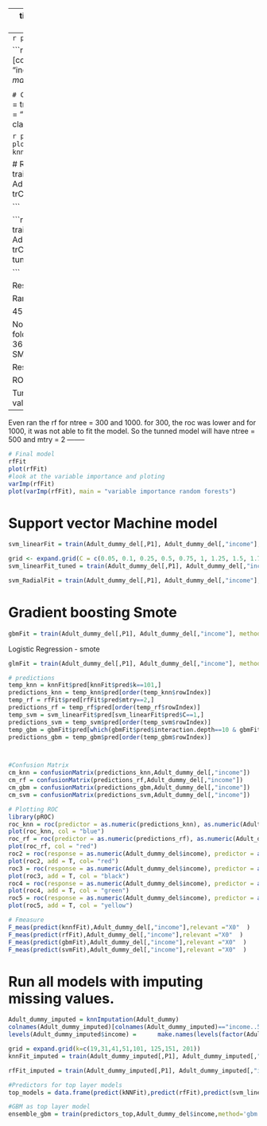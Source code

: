 --
title: "Untitled"
author: "vidhu"
date: "June 15, 2018"
output: html_document
---
```r
predictorset
```

```r
colnames(Adult_dummy_del)[colnames(Adult_dummy_del)=="income..50K"] = "income"
levels(Adult_dummy_del$income) =      make.names(levels(factor(Adult_dummy_del$income)))

```
# Control for smote modelling
```r
set.seed(400)
ctrl = trainControl(method = "cv", 
                     number = 5, 
                     sampling = "smote",
                     summaryFunction= twoClassSummary, 
                     classProbs=T,
                     savePredictions = T)
```
# kNN -smote
```r
grid = expand.grid(k=c(19,31,41,51,101, 125,151, 201))
knnFit = train(Adult_dummy_del[,P1], Adult_dummy_del[,"income"], method = "knn", use.all = T,trControl = ctrl, metric = "ROC", tuneGrid = grid)
```

```r
plot(knnFit)
varImp(knnFit)
plot(varImp(knnFit), main = "variable importance knn")
```

# Random Forest- smote
```r
rfFit = train(Adult_dummy_del[,P1], Adult_dummy_del[,"income"], method = "rf", trControl = ctrl, metric = "ROC", tuneLength = 5)

```

```r
grid = expand.grid(.mtry =2)
rfFit_tuned = train(Adult_dummy_del[,P1], Adult_dummy_del[,"income"], method = "rf", trControl = ctrl, metric = "ROC",ntree =100, tuneGrid = grid)

```

Result of above chunk

Random Forest 

45175 samples
   20 predictor
    2 classes: 'X0', 'X1' 

No pre-processing
Resampling: Cross-Validated (5 fold) 
Summary of sample sizes: 36140, 36140, 36140, 36140, 36140 
Addtional sampling using SMOTE

Resampling results:

  ROC        Sens       Spec    
  0.8819329  0.7902161  0.806107

Tuning parameter 'mtry' was held constant at a value of 2
--------
Even ran the rf for ntree = 300 and 1000. 
for 300, the roc was lower and for 1000, it was not able to fit the model. So the tunned model will have ntree = 500 and mtry = 2
--------
```r
# Final model 
rfFit
plot(rfFit)
#look at the variable importance and ploting
varImp(rfFit)
plot(varImp(rfFit), main = "variable importance random forests")

```
# Support vector Machine model
```r

svm_linearFit = train(Adult_dummy_del[,P1], Adult_dummy_del[,"income"], method = "svmLinear", trControl = ctrl, metric = "ROC", tuneLength = 20)

```


```r
grid <- expand.grid(C = c(0.05, 0.1, 0.25, 0.5, 0.75, 1, 1.25, 1.5, 1.75, 2,5))
svm_linearFit_tuned = train(Adult_dummy_del[,P1], Adult_dummy_del[,"income"], method = "svmLinear", trControl = ctrl, metric = "ROC", tuneGrid = grid)

```

```r

svm_RadialFit = train(Adult_dummy_del[,P1], Adult_dummy_del[,"income"], method = "svmRadial", trControl = ctrl, metric = "ROC", tuneLength = 10)

```



# Gradient boosting Smote

```r

gbmFit = train(Adult_dummy_del[,P1], Adult_dummy_del[,"income"], method = "gbm", trControl = ctrl, metric = "ROC", tuneLength = 10)

```

Logistic Regression - smote
```r
glmFit = train(Adult_dummy_del[,P1], Adult_dummy_del[,"income"], method = "glm", trControl = ctrl, metric = "ROC", family="binomial")

```

```r
# predictions
temp_knn = knnFit$pred[knnFit$pred$k==101,]
predictions_knn = temp_knn$pred[order(temp_knn$rowIndex)]
temp_rf = rfFit$pred[rfFit$pred$mtry==2,]
predictions_rf = temp_rf$pred[order(temp_rf$rowIndex)]
temp_svm = svm_linearFit$pred[svm_linearFit$pred$C==1,]
predictions_svm = temp_svm$pred[order(temp_svm$rowIndex)]
temp_gbm = gbmFit$pred[which(gbmFit$pred$interaction.depth==10 & gbmFit$pred$n.trees==100 & gbmFit$pred$shrinkage==0.1, gbmFit$pred$n.minobsinnode == 10),]
predictions_gbm = temp_gbm$pred[order(temp_gbm$rowIndex)]



#Confusion Matrix
cm_knn = confusionMatrix(predictions_knn,Adult_dummy_del[,"income"])
cm_rf = confusionMatrix(predictions_rf,Adult_dummy_del[,"income"])
cm_gbm = confusionMatrix(predictions_gbm,Adult_dummy_del[,"income"])
cm_svm = confusionMatrix(predictions_svm,Adult_dummy_del[,"income"])
```

```r
# Plotting ROC
library(pROC)
roc_knn = roc(predictor = as.numeric(predictions_knn), as.numeric(Adult_dummy_del[,"income"]))
plot(roc_knn, col = "blue")
roc_rf = roc(predictor = as.numeric(predictions_rf), as.numeric(Adult_dummy_del[,"income"]))
plot(roc_rf, col = "red")
roc2 = roc(response = as.numeric(Adult_dummy_del$income), predictor = as.numeric(predict(rfFit)))
plot(roc2, add = T, col= "red")
roc3 = roc(response = as.numeric(Adult_dummy_del$income), predictor = as.numeric(predict(gbmFit)))
plot(roc3, add = T, col = "black")
roc4 = roc(response = as.numeric(Adult_dummy_del$income), predictor = as.numeric(predict(svm_linearFit)))
plot(roc4, add = T, col = "green")
roc5 = roc(response = as.numeric(Adult_dummy_del$income), predictor = as.numeric(predict(glmFit)))
plot(roc5, add = T, col = "yellow")

# Fmeasure 
F_meas(predict(knnfFit),Adult_dummy_del[,"income"],relevant ="X0"  )
F_meas(predict(rfFit),Adult_dummy_del[,"income"],relevant ="X0"  )
F_meas(predict(gbmFit),Adult_dummy_del[,"income"],relevant ="X0"  )
F_meas(predict(svmFit),Adult_dummy_del[,"income"],relevant ="X0"  )
```
# Run all models with imputing missing values.
```r
Adult_dummy_imputed = knnImputation(Adult_dummy)
colnames(Adult_dummy_imputed)[colnames(Adult_dummy_imputed)=="income..50K"] = "income"
levels(Adult_dummy_imputed$income) =      make.names(levels(factor(Adult_dummy_imputed$income)))
```

```r
grid = expand.grid(k=c(19,31,41,51,101, 125,151, 201))
knnFit_imputed = train(Adult_dummy_imputed[,P1], Adult_dummy_imputed[,"income"], method = "knn", use.all = T,trControl = ctrl, metric = "ROC", tuneGrid = grid)
```



```r
rfFit_imputed = train(Adult_dummy_imputed[,P1], Adult_dummy_imputed[,"income"], method = "rf", trControl = ctrl, metric = "ROC", tuneLength = 10)

```

```r
#Predictors for top layer models 
top_models = data.frame(predict(kNNFit),predict(rfFit),predict(svm_linearFit), predict(gbmFit), predict(glmFit)) 

#GBM as top layer model 
ensemble_gbm = train(predictors_top,Adult_dummy_del$income,method='gbm',trControl= ctrl,tuneLength=3)
```
